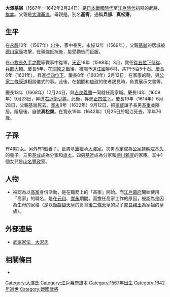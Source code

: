 {{unreferenced|time=2016-07-30T14:11:12+00:00}}
{{日本武士
|名稱= 大澤 基宿
|圖片名稱= 
|圖片大小= 
|圖片說明= 
|時代= [[日本戰國時代|日本戰國時代]]—[[江戶時代|江戶時代]]初期
|出生日期= [[永祿|永祿]]10年（1567年）
|出生地點= 
|逝世日期= [[寬永|寬永]]19年1月25日（1642年2月24日）
|逝世地點= 
|假名= 
|羅馬字= 
|幼名= 
|改名= 
|别名= 基宥<BR>兵部、真松齋（通稱）
|諡号= 
|神号= 
|戒名= 
|洗禮名= 
|墓所= 
|朝廷官位= [[正四位|正四位下]]{{tsl|ja|左近衛中将|左近衛中將}}、[[兵部大輔|兵部大輔]]
|幕府職位= 
|主君= [[德川家康|德川家康]]
|藩= 
|氏族= {{tsl|ja|大澤氏}}
|父母= 父：[[大澤基胤|大澤基胤]]<BR>母：{{tsl|ja|木寺宮}}
|養父= 
|養母= 
|兄弟= 
|姐妹= 
|正室= [[一條信龍|一條信龍]]的女兒
|側室= 
|嗣子= '''[[大澤基重|基重]]'''、[[持明院基定|基定]]、[[大澤基成|基成]]、[[大澤基近|基近]]
|嗣女= [[山名豐政|山名豐政]]室、某
|養子= 某
|養女= 
}}
{{japanese|japanese=大沢 基宿|kana=おおさわ もといえ|romaji=Ōsawa Motoie|舊寫=大澤 基宿}}
'''大澤基宿'''（1567年—1642年2月24日）是[[日本戰國時代|日本戰國時代]]至[[江戶時代|江戶時代]]初期的武將、[[旗本|旗本]]。父親是[[大澤基胤|大澤基胤]]。母親是{{tsl|ja|木寺宮}}。別名'''基宥'''。通稱'''兵部'''、'''真松齋'''。

== 生平 ==
在[[永祿|永祿]]10年（1567年）出生，家中長男。永祿12年（1569年），父親{{tsl|ja|左衛門佐}}[[大澤基胤|基胤]]的居城{{tsl|ja|堀江城}}被[[德川家康|德川家康]]攻擊，在頑強抵抗後，接受勸告而臣服。

在[[小牧長久手之戰|小牧長久手之戰]]等戰事中從軍。[[天正_(日本)|天正]]16年（1588年）3月，敘任[[從五位下|從五位下]][[侍從|侍從]]、[[兵部大輔|兵部大輔]]。慶長5年，在[[關原之戰|關原之戰]]後，被賜予[[遠江國|遠江國]]{{tsl|ja|敷知郡}}{{tsl|ja|堀江村}}等6村，共1千5百5十石。[[慶長|慶長]]6年（1601年），昇進[[從四位下|從四位下]]。慶長8年（1603年）2月12日，在家康的{{tsl|ja|将軍宣下|將軍宣下}}時，與[[公家|公家]][[二條康道|二條康道]]相談儀式的事。此後，在[[李氏朝鮮|朝鮮]]和[[琉球|琉球]]的使者謁見時，負責展示文書等。

慶長13年（1608年）12月24日，與[[吉良義彌|吉良義彌]]一同就任高家職。慶長14年（1609年）9月23日，昇進[[右近衛少將|右近衛少將]]。此後，昇進[[正四位|正四位下]]{{tsl|ja|左近衛中将|左近衛中將}}。慶長19年（1614年）6月28日，父親基胤死去。[[寬永|寬永]]9年（1632年）9月12日，把[[家督|家督]]讓予長男[[大澤基重|基重]]並隱居。隱居後，自號'''真松齋'''。在寬永19年（1642年）1月25日於堀江死去。享年76歲。

== 子孫 ==
有4男2女。另外有1個養子。長男[[大澤基重|基重]]繼承[[大澤氏|大澤家]]。次男[[持明院基定|基定]]成為[[公家|公家]][[持明院基久|持明院基久]]的養子。三男[[大澤基成|基成]]成為分家和[[旗本|旗本]]。四男[[大澤基近|基近]]成為分家和[[德川賴宣|德川賴宣]]的家臣。其中1個女兒是[[山名豐政|山名豐政]]室。

== 人物 ==
*被認為以[[高家|高家]]身份活動，是在職務上的「高家」開始。而[[江戶幕府|江戶幕府]]開始使用「高家」的職名，是在[[元和_(後水尾天皇)|元和]]、[[寬永|寬永]]期間。而擔任高家工作的原因，被認為是因為生母的家格（{{tsl|ja|木寺宮}}是以[[後醍醐天皇|後醍醐天皇]]的哥哥[[後二條天皇|後二條天皇]]的兒子[[邦良親王|邦良親王]]為家祖的皇族）。

== 外部連結 ==
*[http://www2.harimaya.com/sengoku/html/osawa_k.html 武家家伝＿大沢氏]{{Wayback|url=http://www2.harimaya.com/sengoku/html/osawa_k.html |date=20160827171426 }}

== 相關條目 ==
*{{tsl|ja|大澤氏}}

[[Category:大澤氏|Category:大澤氏]]
[[Category:江戶幕府旗本|Category:江戶幕府旗本]]
[[Category:1567年出生|Category:1567年出生]]
[[Category:1642年逝世|Category:1642年逝世]]
[[Category:戰國武將|Category:戰國武將]]